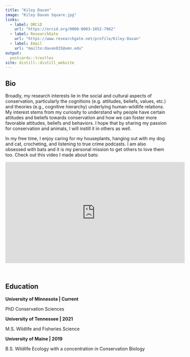 ---
title: "Kiley Davan"
image: "Kiley Davan Square.jpg"
links:
  - label: ORCiD
    url: "https://orcid.org/0000-0003-1852-7962"
  - label: ResearchGate
    url: "https://www.researchgate.net/profile/Kiley-Davan"
  - label: Email
    url: "mailto:davan015@umn.edu"
output:
  postcards::trestles
site: distill::distill_website
---

## Bio
Broadly, my research interests lie in the social and cultural aspects of conservation, particularly the cognitions (e.g. attitudes, beliefs, values, etc.) and theories (e.g., cognitive hierarchy) underlying human-wildlife relations. My interest stems from my curiosity to understand why people have certain attitudes and beliefs towards conservation and how we can foster more favorable attitudes, beliefs and behaviors. I hope that by sharing my passion for conservation and animals, I will instill it in others as well.  

In my free time, I enjoy caring for my houseplants, hanging out with my dog and cat, crocheting, and listening to true crime podcasts. I am also obsessed with bats and it is my personal mission to get others to love them too. Check out this video I made about bats: 

<iframe width="560" height="315" src="https://www.youtube.com/embed/I2dQROPiAIY" title="YouTube video player" frameborder="0" allow="accelerometer; autoplay; clipboard-write; encrypted-media; gyroscope; picture-in-picture" allowfullscreen></iframe>

<br />

## Education

**University of Minnesota | Current** 

PhD Conservation Sciences

**University of Tennessee | 2021** 

M.S. Wildlife and Fisheries Science 

**University of Maine | 2019** 

B.S. Wildlife Ecology with a concentration in Conservation Biology


<!-- I am currently a PhD student in the Conservation Sciences program at the University of Minnesota working with Dr. David Fulton to explore the public's perceptions of using genetic biocontrol to control aquatic invasive species. I received my Master's in 2021 from the University of Tennessee Knoxville under Dr. Neelam Pouydal researching the expectations, satisfaction, motivations, and constraints of small game hunters and trappers. I obtained a B.S. in Wildlife Ecology in 2019 from the University of Maine and, with the guidance of Dr. Carly Sponarski, explored whether different methods of communication (video vs. text) impact undergraduate student's knowledge, attitudes, and beliefs towards white-nose syndrome (WNS) in little brown bats (*Myotis lucifugus*). Check out the Research tab to learn more about these projects. -->


